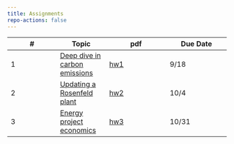 ```yaml
---
title: Assignments
repo-actions: false
---
```


| # | Topic | pdf | Due Date |
|-----------------|-----------------|---------------------|---------------------|
| 1    | [Deep dive in carbon emissions](assignments/hw1.qmd) | [hw1](assignments/hw1.pdf) | 9/18 |
| 2    | [Updating a Rosenfeld plant](assignments/hw2.qmd) | [hw2](assignments/hw2.pdf) | 10/4 |
| 3    | [Energy project economics](assignments/hw3.qmd) | [hw3](assignments/hw3.pdf)  |  10/31      |
